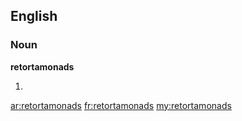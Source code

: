 ==English==

===Noun===
'''retortamonads'''

# {{plural of|retortamonad}}

[[ar:retortamonads]]
[[fr:retortamonads]]
[[my:retortamonads]]